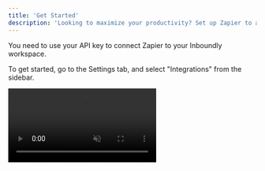 ```yaml
---
title: 'Get Started'
description: 'Looking to maximize your productivity? Set up Zapier to automate tasks between Inboundly and other platforms.'
---
```


<Info>You need to use your API key to connect Zapier to your Inboundly workspace.</Info>

To get started, go to the Settings tab, and select "Integrations" from the sidebar.

<video autoplay="true" muted="true" loop playsinline className="w-full aspect-video" src="/videos/guides_zapierinvite.mp4" />

Under Platforms, click "Get Started" and accept the Zapier invite.

Then, create a new Zap and search for "Inboundly". Then, continue creating your Zap as needed.

You can choose from several triggers on Zapier. Here's what each of them means:
<AccordionGroup>
	<Accordion title="New Lead Created">Triggers when a new lead is created. Each lead object contains their X/Twitter name and handle, the inbox they are associated with, and the date they were created.</Accordion>
	<Accordion title="New List Created">Triggers when a new list is created. Each list object contains the list's name, tag, and the inbox they are associated with.</Accordion>
	<Accordion title="Lead Added to List">Triggers when a lead is added to a list. Each lead object contains their X/Twitter name and handle, the inbox they are associated with, and the name and tag of the list they were added to.</Accordion>
</AccordionGroup>